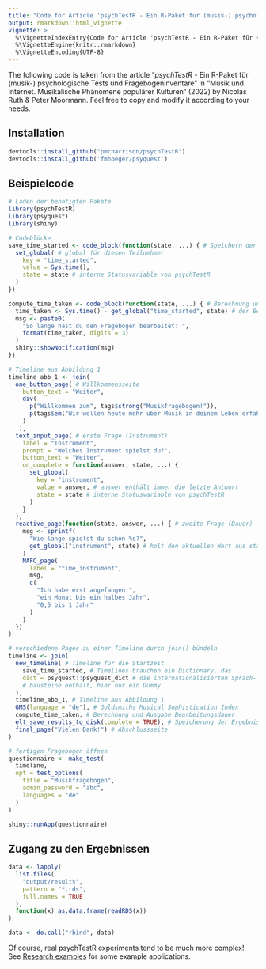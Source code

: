 ```yaml
---
title: "Code for Article 'psychTestR - Ein R-Paket für (musik-) psychologische Tests und Fragebogeninventare'"
output: rmarkdown::html_vignette
vignette: >
  %\VignetteIndexEntry{Code for Article 'psychTestR - Ein R-Paket für (musik-) psychologische Tests und Fragebogeninventare'}
  %\VignetteEngine{knitr::rmarkdown}
  %\VignetteEncoding{UTF-8}
---
```


The following code is taken from the article "*psychTestR* - Ein R-Paket für (musik-) psychologische Tests und Fragebogeninventare" in "Musik und Internet. Musikalische Phänomene populärer Kulturen" (2022) by Nicolas Ruth & Peter Moormann. Feel free to copy and modify it according to your needs. <!-- This link needs to be specified. Viola informs Peter as soon as she knows the link. -->


## Installation
```r
devtools::install_github("pmcharrison/psychTestR")
devtools::install_github('fmhoeger/psyquest')
```

## Beispielcode 
```r
# Laden der benötigten Pakete
library(psychTestR)
library(psyquest)
library(shiny)

# Codeblöcke
save_time_started <- code_block(function(state, ...) { # Speichern der Startzeit
  set_global( # global für diesen Teilnehmer
    key = "time_started",
    value = Sys.time(),
    state = state # interne Statusvariable von psychTestR
  )
})

compute_time_taken <- code_block(function(state, ...) { # Berechnung und Ausgabe
  time_taken <- Sys.time() - get_global("time_started", state) # der Bearbeitungsdauer
  msg <- paste0(
    "So lange hast du den Fragebogen bearbeitet: ",
    format(time_taken, digits = 3)
  )
  shiny::showNotification(msg)
})

# Timeline aus Abbildung 1
timeline_abb_1 <- join(
  one_button_page( # Willkommensseite
    button_text = "Weiter",
    div(
      p("Willkommen zum", tags$strong("Musikfragebogen!")),
      p(tags$em("Wir wollen heute mehr über Musik in deinem Leben erfahren."))
    )
   ),
  text_input_page( # erste Frage (Instrument)
    label = "Instrument",
    prompt = "Welches Instrument spielst du?",
    button_text = "Weiter",
    on_complete = function(answer, state, ...) {
      set_global(
        key = "instrument",
        value = answer, # answer enthält immer die letzte Antwort
        state = state # interne Statusvariable von psychTestR
      )
    }
  ),
  reactive_page(function(state, answer, ...) { # zweite Frage (Dauer)
    msg <- sprintf(
      "Wie lange spielst du schon %s?",
      get_global("instrument", state) # holt den aktuellen Wert aus state
    )
    NAFC_page(
      label = "time_instrument",
      msg,
      c(
        "Ich habe erst angefangen.",
        "ein Monat bis ein halbes Jahr",
        "0,5 bis 1 Jahr"
      )
    )
  })
)

# verschiedene Pages zu einer Timeline durch join() bündeln
timeline <- join(
  new_timeline( # Timeline für die Startzeit
    save_time_started, # Timelines brauchen ein Dictionary, das
    dict = psyquest::psyquest_dict # die internationalisierten Sprach-
    # bausteine enthält, hier nur ein Dummy.
  ),
  timeline_abb_1, # Timeline aus Abbildung 1
  GMS(language = "de"), # Goldsmiths Musical Sophistication Index
  compute_time_taken, # Berechnung und Ausgabe Bearbeitungsdauer
  elt_save_results_to_disk(complete = TRUE), # Speicherung der Ergebnisse
  final_page("Vielen Dank!") # Abschlussseite
)

# fertigen Fragebogen öffnen
questionnaire <- make_test(
  timeline,
  opt = test_options(
    title = "Musikfragebogen",
    admin_password = "abc",
    languages = "de"
  )
)

shiny::runApp(questionnaire)
```

## Zugang zu den Ergebnissen 
```r
data <- lapply(
  list.files(
    "output/results",
    pattern = "*.rds",
    full.names = TRUE
  ),
  function(x) as.data.frame(readRDS(x))
)

data <- do.call("rbind", data)
```

Of course, real psychTestR experiments tend to be much more complex!
See [Research examples](https://pmcharrison.github.io/psychTestR/articles/a2-research-examples.html)
for some example applications.
